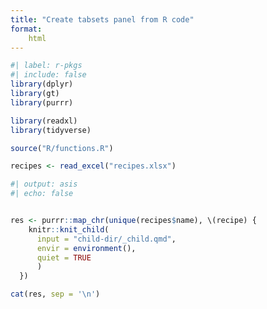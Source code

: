 ```yaml
---
title: "Create tabsets panel from R code"
format: 
    html
---
```





```r
#| label: r-pkgs
#| include: false
library(dplyr)
library(gt)
library(purrr)
```


```r
library(readxl)
library(tidyverse)

source("R/functions.R")
```

```r
recipes <- read_excel("recipes.xlsx")
```


```r
#| output: asis
#| echo: false


res <- purrr::map_chr(unique(recipes$name), \(recipe) {
    knitr::knit_child(
      input = "child-dir/_child.qmd", 
      envir = environment(), 
      quiet = TRUE
      )
  })

cat(res, sep = '\n')
```



